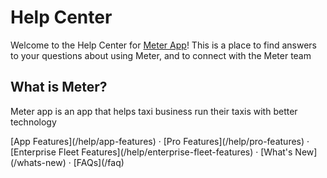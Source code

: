 # Help Center
 
Welcome to the Help Center for [Meter App](https://www.meterapp.co)! This is a place to find answers to your questions about using Meter, and to connect with the Meter team

## What is Meter?

Meter app is an app that helps taxi business run their taxis with better technology

<div className="mt-16 mb-20 text-center">
  [App Features](/help/app-features) · [Pro Features](/help/pro-features) · [Enterprise Fleet Features](/help/enterprise-fleet-features) · [What's New](/whats-new)  ·  [FAQs](/faq)
</div>
